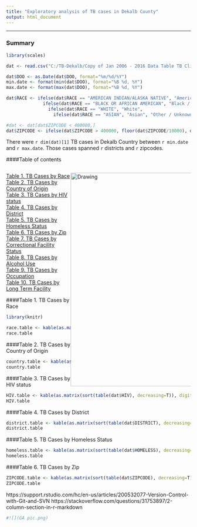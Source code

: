 ```yaml
---
title: "Exploratory analysis of TB cases in Dekalb County"
output: html_document
---
```


______________________________________________________________________________________
### Summary

```r

library(scales)

dat <- read.csv("C:/TB-Dekalb/Copy of Jan 2006 - 2016 Data Table TB Clinic Ajibola.csv")

dat$DOO <- as.Date(dat$DOO, format="%m/%d/%Y")
min.date <- format(min(dat$DOO), format="%B %d, %Y")
max.date <- format(max(dat$DOO), format="%B %d, %Y")

dat$RACE <- ifelse(dat$RACE == "AMERICAN INDIAN/ALASKA NATIVE", "American Indian / Alaska Native",
              ifelse(dat$RACE == "BLACK OR AFRICAN AMERICAN", "Black / African American",    
                ifelse(dat$RACE == "WHITE", "White", 
                  ifelse(dat$RACE == "ASIAN", "Asian", "Other / Unknown"))))

#dat <- dat[dat$ZIPCODE < 400000,]
dat$ZIPCODE <- ifelse(dat$ZIPCODE > 400000, floor(dat$ZIPCODE/10000), dat$ZIPCODE)

```

There were `r dim(dat)[1]` TB cases in Dekalb Country between `r min.date` and `r max.date`. Those cases spanned `r` districts and `r` zipcodes. 


####Table of contents

<style>
.column-left{
  float: left;
  width: 35%;
  text-align: left;
}

.column-right{
  float: right;
  width: 65%;
  text-align: left;
}
</style>

<div class="column-left">


[Table 1. TB Cases by Race](#t1)          
[Table 2. TB Cases by Country of Origin](#t2)    
[Table 3. TB Cases by HIV status](#t3)    
[Table 4. TB Cases by District](#t4)    
[Table 5. TB Cases by Homeless Status](#t5)    
[Table 6. TB Cases by Zip](#t6)    
[Table 7. TB Cases by Correctional Facility Status](#t7)    
[Table 8. TB Cases by Alcohol Use](#t8)    
[Table 9. TB Cases by Occupation](#t9)    
[Table 10. TB Cases by Long Term Facility](#t10)


</div>
<div class="column-right">
<img src="C:/TB-Dekalb/GA pic 3.png" alt="Drawing" style="width: 580px;"/>  
</div>


______________________________________________________________________________________



```r
knitr::opts_chunk$set(echo = TRUE)

library(dplyr)
```



___________________________________________________________________________________________________
<a name="t1">  </a>

####Table 1. TB Cases by Race
```r
library(knitr)

race.table <- kable(as.matrix(sort(table(dat$RACE), decreasing=T)), digits=2, col.names = c("Count"))
race.table
```


<a name="t2">  </a>

####Table 2. TB Cases by Country of Origin

```r

country.table <- kable(as.matrix(sort(table(dat$COUNTRY), decreasing=T)), digits=1, col.names = c("Count"))
country.table
```

<a name="t3">  </a>

####Table 3. TB Cases by HIV status

```r

HIV.table <- kable(as.matrix(sort(table(dat$HIV), decreasing=T)), digits=1, col.names = c("Count"))
HIV.table
```

<a name="t4">  </a>

####Table 4. TB Cases by District

```r

district.table <- kable(as.matrix(sort(table(dat$DISTRICT), decreasing=T)), digits=1, col.names = c("Count"))
district.table
```

<a name="t5">  </a>

####Table 5. TB Cases by Homeless Status

```r

homeless.table <- kable(as.matrix(sort(table(dat$HOMELESS), decreasing=T)), digits=1, col.names = c("Count"))
homeless.table
```

<a name="t6">  </a>

####Table 6. TB Cases by Zip

```r

ZIPCODE.table <- kable(as.matrix(sort(table(dat$ZIPCODE), decreasing=T)), digits=1, col.names = c("Count"))
ZIPCODE.table
```

https://support.rstudio.com/hc/en-us/articles/200532077-Version-Control-with-Git-and-SVN
https://stackoverflow.com/questions/31753897/2-column-section-in-r-markdown

```r
#![](GA pic.png)

```

